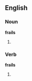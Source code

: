 ==English==

===Noun===
'''frails'''

# {{plural of|[[frail]]}}

===Verb===
'''frails'''

# {{third-person singular of|[[frail]]}}